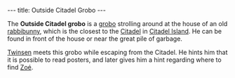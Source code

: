---
title: Outside Citadel Grobo
---

{{twinsunica import}}{{Infobox Character
 |image=
 |race=grobo
 |gender=Male
 |size=average
 |age=Adult
 |magical=
 |lba1=yes
 |lba2=
 |alignment=
 |occupation=
 |requires=
 |amount=
 |fam1=
 |fam2=
 |planet=
 |island=
 |building=
}}

The '''Outside Citadel grobo''' is a [[grobo]] strolling around at the house of an old [[rabbibunny]], which is the closest to the [[Citadel]] in [[Citadel Island]]. He can be found in front of the house or near the great pile of garbage.

[[Twinsen]] meets this grobo while escaping from the Citadel. He hints him that it is possible to read posters, and later gives him a hint regarding where to find [[Zoé]].

<!-- remove these category links when they're all automated by categorizers...
[[Category:Grobos]]
[[Category:Male characters]]
[[Category:Average characters]]
[[Category:Adult characters]]
[[Category:Citadel Island inhabitants]] -->